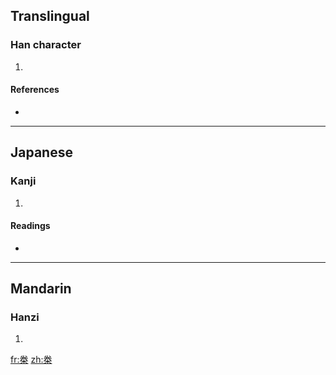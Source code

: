 ==Translingual==

===Han character===
{{Han char|rn=75|rad=木|as=06|sn=10|four=|canj=火手木 (FQD)}}

# {{defn|Han|sort=木06}}

====References====
* {{Han ref|kx=0525.110|dkj=14764|dj=0914.060|hdz=21202.040|uh=684A|ud=26698}}

----

==Japanese==

===Kanji===
{{ja-kanji|grade=|rs=木06}}

# {{defn|Japanese}}

====Readings====
* {{ja-readings|on=[[けん]] (ken)|kun=}}

----

==Mandarin==

===Hanzi===
{{cmn-hanzi|pin=[[juàn]] ([[juan4]]), [[quān]] ([[quan1]]), [[quán]] ([[quan2]])|wg=chüan<sup>4</sup>, ch'üan<sup>1</sup>, ch'üan<sup>2</sup>}}

# {{defn|Mandarin}}

[[fr:桊]]
[[zh:桊]]